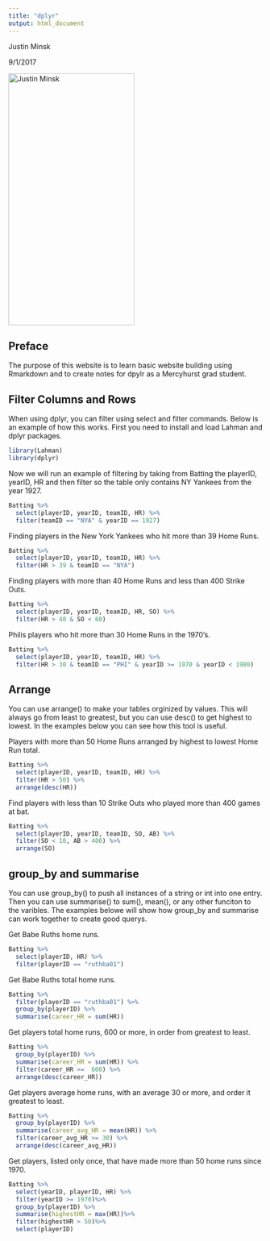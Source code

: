 ```yaml
---
title: "dplyr"
output: html_document
---
```


Justin Minsk

9/1/2017
 
<img src="justin_2.jpg" alt="Justin Minsk" height="500" width = "250">
 
## Preface

The purpose of this website is to learn basic website building using Rmarkdown and to create notes for dpylr as a Mercyhurst grad student.

## Filter Columns and Rows

When using dplyr, you can filter using select and filter commands. Below is an example of how this works. First you need to install and load Lahman and dplyr packages.

```r
library(Lahman)
library(dplyr)

```
Now we will run an example of filtering by taking from Batting the playerID, yearID, HR and then filter so the table only contains NY Yankees from the year 1927.
```r
Batting %>%
  select(playerID, yearID, teamID, HR) %>%
  filter(teamID == "NYA" & yearID == 1927)
```
Finding players in the New York Yankees who hit more than 39 Home Runs.
```r
Batting %>%
  select(playerID, yearID, teamID, HR) %>%
  filter(HR > 39 & teamID == "NYA")
```
Finding players with more than 40 Home Runs and less than 400 Strike Outs.
```r
Batting %>%
  select(playerID, yearID, teamID, HR, SO) %>%
  filter(HR > 40 & SO < 60)
```
Philis players who hit more than 30 Home Runs in the 1970's.
```r
Batting %>%
  select(playerID, yearID, teamID, HR) %>%
  filter(HR > 30 & teamID == "PHI" & yearID >= 1970 & yearID < 1980)
```

## Arrange

You can use arrange() to make your tables orginized by values. This will always go from least to greatest, but you can use desc() to get highest to lowest. In the examples below you can see how this tool is useful.

Players with more than 50 Home Runs arranged by highest to lowest Home Run total.
```r
Batting %>%
  select(playerID, yearID, teamID, HR) %>%
  filter(HR > 50) %>%
  arrange(desc(HR))
```
Find players with less than 10 Strike Outs who played more than 400 games at bat.
```r
Batting %>%
  select(playerID, yearID, teamID, SO, AB) %>%
  filter(SO < 10, AB > 400) %>%
  arrange(SO)
```

## group_by and summarise

You can use group_by() to push all instances of a string or int into one entry. Then you can use summarise() to sum(), mean(), or any other funciton to the varibles. The examples belowe will show how group_by and summarise can work together to create good querys.

Get Babe Ruths home runs.
```r
Batting %>%
  select(playerID, HR) %>%
  filter(playerID == "ruthba01")
```

Get Babe Ruths total home runs.
```r
Batting %>%
  filter(playerID == "ruthba01") %>%
  group_by(playerID) %>%
  summarise(career_HR = sum(HR))
```

Get players total home runs, 600 or more, in order from greatest to least.
```r
Batting %>%
  group_by(playerID) %>%
  summarise(career_HR = sum(HR)) %>%
  filter(career_HR >=  600) %>%
  arrange(desc(career_HR))
```

Get players average home runs, with an average 30 or more, and order it greatest to least.
```r
Batting %>%
  group_by(playerID) %>%
  summarise(career_avg_HR = mean(HR)) %>%
  filter(career_avg_HR >= 30) %>%
  arrange(desc(career_avg_HR))
```

Get players, listed only once, that have made more than 50 home runs since 1970.
```r
Batting %>%
  select(yearID, playerID, HR) %>%
  filter(yearID >= 1970)%>%
  group_by(playerID) %>%
  summarise(highestHR = max(HR))%>%
  filter(highestHR > 50)%>%
  select(playerID)
```
 
